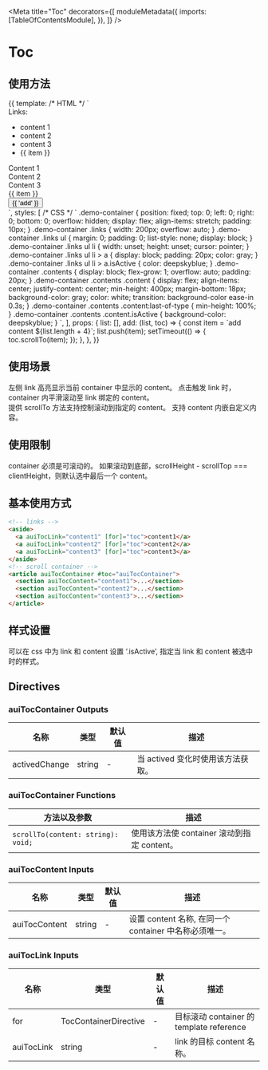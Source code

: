

<Meta
  title="Toc"
  decorators={[
    moduleMetadata({
      imports: [TableOfContentsModule],
    }),
  ]}
/>

# Toc

## 使用方法

<Canvas>
  <Story name="Toc" height="400px">
    {{
      template: /* HTML */ `
        <div class="demo-container">
          <div class="links">
            Links:
            <ul>
              <li>
                <a auiTocLink="content1" [for]="toc1">content 1</a>
              </li>
              <li>
                <a auiTocLink="content2" [for]="toc1">content 2</a>
              </li>
              <li>
                <a auiTocLink="content3" [for]="toc1">content 3</a>
              </li>
              <li *ngFor="let item of list">
                <a [auiTocLink]="item" [for]="toc1">{{ item }}</a>
              </li>
            </ul>
          </div>
          <div class="contents" auiTocContainer #toc1="auiTocContainer">
            <div class="content" auiTocContent="content1">Content 1</div>
            <div class="content" auiTocContent="content2">Content 2</div>
            <div class="content" auiTocContent="content3">Content 3</div>
            <div
              *ngFor="let item of list"
              class="content"
              [auiTocContent]="item"
              (click)="remove(item)"
            >
              {{ item }}
            </div>
            <button (click)="add(list, toc1)">{{ 'add' }}</button>
          </div>
        </div>
      `,
      styles: [
        /* CSS */ `
        .demo-container {
            position: fixed;
            top: 0;
            left: 0;
            right: 0;
            bottom: 0;
            overflow: hidden;
            display: flex;
            align-items: stretch;
            padding: 10px;
          }
          .demo-container .links {
            width: 200px;
            overflow: auto;
          }
          .demo-container .links ul {
            margin: 0;
            padding: 0;
            list-style: none;
            display: block;
          }
          .demo-container .links ul li {
            width: unset;
            height: unset;
            cursor: pointer;
          }
          .demo-container .links ul li > a {
            display: block;
            padding: 20px;
            color: gray;
          }
          .demo-container .links ul li > a.isActive {
            color: deepskyblue;
          }
          .demo-container .contents {
            display: block;
            flex-grow: 1;
            overflow: auto;
            padding: 20px;
          }
          .demo-container .contents .content {
            display: flex;
            align-items: center;
            justify-content: center;
            min-height: 400px;
            margin-bottom: 18px;
            background-color: gray;
            color: white;
            transition: background-color ease-in 0.3s;
          }
          .demo-container .contents .content:last-of-type {
            min-height: 100%;
          }
          .demo-container .contents .content.isActive {
            background-color: deepskyblue;
          }
      `,
      ],
      props: {
        list: [],
        add: (list, toc) => {
          const item = `add content ${list.length + 4}`;
          list.push(item);
          setTimeout(() => {
            toc.scrollTo(item);
          });
        },
      },
    }}
  </Story>
</Canvas>

## 使用场景

左侧 link 高亮显示当前 container 中显示的 content。
点击触发 link 时，container 内平滑滚动至 link 绑定的 content。  
提供 scrollTo 方法支持控制滚动到指定的 content。
支持 content 内嵌自定义内容。

## 使用限制

container 必须是可滚动的。
如果滚动到底部，scrollHeight - scrollTop === clientHeight，则默认选中最后一个 content。

## 基本使用方式

```html
<!-- links -->
<aside>
  <a auiTocLink="content1" [for]="toc">content1</a>
  <a auiTocLink="content2" [for]="toc">content2</a>
  <a auiTocLink="content3" [for]="toc">content3</a>
</aside>
<!-- scroll container -->
<article auiTocContainer #toc="auiTocContainer">
  <section auiTocContent="content1">...</section>
  <section auiTocContent="content2">...</section>
  <section auiTocContent="content3">...</section>
</article>
```

## 样式设置

可以在 css 中为 link 和 content 设置 ‘.isActive’, 指定当 link 和 content 被选中时的样式。

## Directives

### auiTocContainer Outputs

| 名称          | 类型   | 默认值 | 描述                              |
| ------------- | ------ | ------ | --------------------------------- |
| activedChange | string | -      | 当 actived 变化时使用该方法获取。 |

### auiTocContainer Functions

| 方法以及参数                       | 描述                                        |
| ---------------------------------- | ------------------------------------------- |
| `scrollTo(content: string): void;` | 使用该方法使 container 滚动到指定 content。 |

### auiTocContent Inputs

| 名称          | 类型   | 默认值 | 描述                                                   |
| ------------- | ------ | ------ | ------------------------------------------------------ |
| auiTocContent | string | -      | 设置 content 名称, 在同一个 container 中名称必须唯一。 |

### auiTocLink Inputs

| 名称       | 类型                  | 默认值 | 描述                                     |
| ---------- | --------------------- | ------ | ---------------------------------------- |
| for        | TocContainerDirective | -      | 目标滚动 container 的 template reference |
| auiTocLink | string                | -      | link 的目标 content 名称。               |
